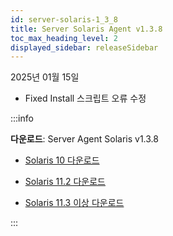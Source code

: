 ```yaml
---
id: server-solaris-1_3_8
title: Server Solaris Agent v1.3.8
toc_max_heading_level: 2
displayed_sidebar: releaseSidebar
---
```


2025년 01월 15일 

- <Status priority='0'>Fixed</Status> Install 스크립트 오류 수정

:::info 

**다운로드**: Server Agent Solaris v1.3.8

- [Solaris 10 다운로드](https://repo.whatap.io/sunos/10/whatap-infra.1.3.8.SPARC.pkg.tar.gz)

- [Solaris 11.2 다운로드](https://repo.whatap.io/sunos/11.2/whatap-infra.1.3.8.SPARC.pkg.tar.gz)

- [Solaris 11.3 이상 다운로드](https://repo.whatap.io/sunos/11/whatap-infra.1.3.8.SPARC.pkg.tar.gz)

:::
